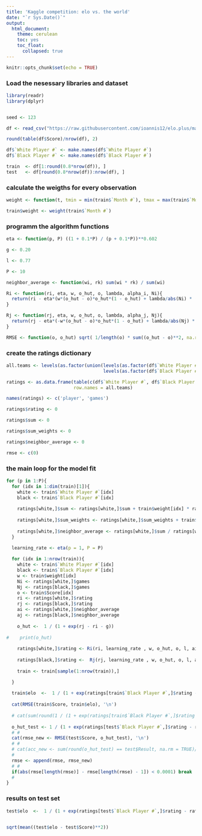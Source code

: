 ```yaml
---
title: 'Kaggle competition: elo vs. the world'
date: "`r Sys.Date()`"
output: 
  html_document:
    theme: cerulean
    toc: yes
    toc_float:
      collapsed: true
---
```



```r
knitr::opts_chunk$set(echo = TRUE)
```
### Load the nesessary libraries and dataset

```r
library(readr)
library(dplyr)


seed <- 123

df <- read_csv("https://raw.githubusercontent.com/ioannis12/elo.plus/main/training_data.csv", show_col_types = FALSE)

round(table(df$Score)/nrow(df), 2)

df$`White Player #` <- make.names(df$`White Player #`)
df$`Black Player #` <- make.names(df$`Black Player #`)

train  <- df[1:round(0.8*nrow(df)), ]
test   <- df[round(0.8*nrow(df)):nrow(df), ]

```

### calculate the weigths for every observation
```r

weight <- function(t, tmin = min(train$`Month #`), tmax = max(train$`Month #`)) ((1 + t - tmin)/(1 + tmax - tmin))**2

train$weight <- weight(train$`Month #`)

```

### programm the algorithm functions
```r

eta <- function(p, P) ((1 + 0.1*P) / (p + 0.1*P))**0.602

g <- 0.20

l <- 0.77

P <- 10

neighbor_average <- function(wi, rk) sum(wi * rk) / sum(wi)

Ri <- function(ri, eta, w, o_hut, o, lambda, alpha_i, Ni){
  return(ri - eta*(w*(o_hut - o)*o_hut*(1 - o_hut) + lambda/abs(Ni) * (ri - alpha_i)))
}

Rj <- function(rj, eta, w, o_hut, o, lambda, alpha_j, Nj){
  return(rj - eta*(-w*(o_hut - o)*o_hut*(1 - o_hut) + lambda/abs(Nj) * (rj - alpha_j)))
}

RMSE <- function(o, o_hut) sqrt( 1/length(o) * sum((o_hut - o)**2, na.rm = TRUE))
```

### create the ratings dictionary
```r

all.teams <- levels(as.factor(union(levels(as.factor(df$`White Player #`)),
                                    levels(as.factor(df$`Black Player #`)))))

ratings <- as.data.frame(table(c(df$`White Player #`, df$`Black Player #`)), 
                         row.names = all.teams)

names(ratings) <- c('player', 'games')

ratings$rating <- 0

ratings$sum <- 0

ratings$sum_weights <- 0

ratings$neighbor_average <- 0

rmse <- c(0)
```

### the main loop for the model fit
```r

for (p in 1:P){  
  for (idx in 1:dim(train)[1]){
    white <- train$`White Player #`[idx]
    black <- train$`Black Player #`[idx]
    
    ratings[white,]$sum <- ratings[white,]$sum + train$weight[idx] * ratings[black,]$rating
    
    ratings[white,]$sum_weights <- ratings[white,]$sum_weights + train$weight[idx]
    
    ratings[white,]$neighbor_average <- ratings[white,]$sum / ratings[white,]$sum_weights
  }

  learning_rate <- eta(p = 1, P = P)
  
  for (idx in 1:nrow(train)){
    white <- train$`White Player #`[idx]
    black <- train$`Black Player #`[idx]
    w <- train$weight[idx]
    Ni <- ratings[white,]$games
    Nj <- ratings[black,]$games
    o <- train$Score[idx]
    ri <- ratings[white,]$rating
    rj <- ratings[black,]$rating
    ai <- ratings[white,]$neighbor_average
    aj <- ratings[black,]$neighbor_average
    
    o_hut <-  1 / (1 + exp(rj - ri - g))
    
#    print(o_hut)  
    
    ratings[white,]$rating <- Ri(ri, learning_rate , w, o_hut, o, l, ai, Ni)
    
    ratings[black,]$rating <-  Rj(rj, learning_rate , w, o_hut, o, l, aj, Nj)
    
    train <- train[sample(1:nrow(train)),] 

  }
  
  train$elo  <-  1 / (1 + exp(ratings[train$`Black Player #`,]$rating - ratings[train$`White Player #`,]$rating - g))
  
  cat(RMSE(train$Score, train$elo), '\n')
  
  # cat(sum(round(1 / (1 + exp(ratings[train$`Black Player #`,]$rating - ratings[train$`White Player #`,]$rating - g))) == train$Score)/nrow(train), '\n')
  
  o_hut_test <- 1 / (1 + exp(ratings[test$`Black Player #`,]$rating - ratings[test$`White Player #`,]$rating - g))
  # # 
  cat(rmse_new <- RMSE(test$Score, o_hut_test), '\n')
  # # 
  # cat(acc_new <- sum(round(o_hut_test) == test$Result, na.rm = TRUE)/nrow(test), '\n')
  # 
  rmse <- append(rmse, rmse_new)
  # # 
  if(abs(rmse[length(rmse)] - rmse[length(rmse) - 1]) < 0.0001) break 
  # 
}
```

### results on test set
```r

test$elo  <-  1 / (1 + exp(ratings[test$`Black Player #`,]$rating - ratings[test$`White Player #`,]$rating - g))


sqrt(mean((test$elo - test$Score)**2))

```
  